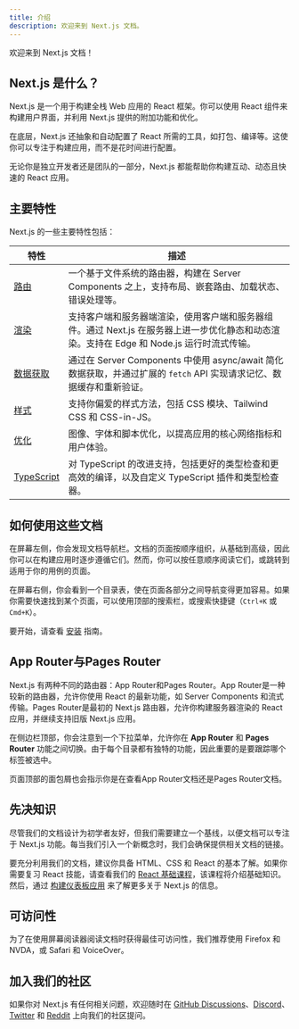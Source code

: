 ```yaml
---
title: 介绍
description: 欢迎来到 Next.js 文档。
---
```


欢迎来到 Next.js 文档！

## Next.js 是什么？

Next.js 是一个用于构建全栈 Web 应用的 React 框架。你可以使用 React 组件来构建用户界面，并利用 Next.js 提供的附加功能和优化。

在底层，Next.js 还抽象和自动配置了 React 所需的工具，如打包、编译等。这使你可以专注于构建应用，而不是花时间进行配置。

无论你是独立开发者还是团队的一部分，Next.js 都能帮助你构建互动、动态且快速的 React 应用。

## 主要特性

Next.js 的一些主要特性包括：

| 特性                                                                      | 描述                                                                                                                                                                                  |
| ------------------------------------------------------------------------ | ------------------------------------------------------------------------------------------------------------------------------------------------------------------------------------- |
| [路由](/docs/app/building-your-application/routing)                       | 一个基于文件系统的路由器，构建在 Server Components 之上，支持布局、嵌套路由、加载状态、错误处理等。                                                                                     |
| [渲染](/docs/app/building-your-application/rendering)                     | 支持客户端和服务器端渲染，使用客户端和服务器组件。通过 Next.js 在服务器上进一步优化静态和动态渲染。支持在 Edge 和 Node.js 运行时流式传输。                                              |
| [数据获取](/docs/app/building-your-application/data-fetching)             | 通过在 Server Components 中使用 async/await 简化数据获取，并通过扩展的 `fetch` API 实现请求记忆、数据缓存和重新验证。                                                               |
| [样式](/docs/app/building-your-application/styling)                       | 支持你偏爱的样式方法，包括 CSS 模块、Tailwind CSS 和 CSS-in-JS。                                                                                                                    |
| [优化](/docs/app/building-your-application/optimizing)                    | 图像、字体和脚本优化，以提高应用的核心网络指标和用户体验。                                                                                                                          |
| [TypeScript](/docs/app/building-your-application/configuring/typescript) | 对 TypeScript 的改进支持，包括更好的类型检查和更高效的编译，以及自定义 TypeScript 插件和类型检查器。                                                                                  |

## 如何使用这些文档

在屏幕左侧，你会发现文档导航栏。文档的页面按顺序组织，从基础到高级，因此你可以在构建应用时逐步遵循它们。然而，你可以按任意顺序阅读它们，或跳转到适用于你的用例的页面。

在屏幕右侧，你会看到一个目录表，使在页面各部分之间导航变得更加容易。如果你需要快速找到某个页面，可以使用顶部的搜索栏，或搜索快捷键（`Ctrl+K` 或 `Cmd+K`）。

要开始，请查看 [安装](/docs/getting-started/installation) 指南。

## App Router与Pages Router

Next.js 有两种不同的路由器：App Router和Pages Router。App Router是一种较新的路由器，允许你使用 React 的最新功能，如 Server Components 和流式传输。Pages Router是最初的 Next.js 路由器，允许你构建服务器渲染的 React 应用，并继续支持旧版 Next.js 应用。

在侧边栏顶部，你会注意到一个下拉菜单，允许你在 **App Router** 和 **Pages Router** 功能之间切换。由于每个目录都有独特的功能，因此重要的是要跟踪哪个标签被选中。

页面顶部的面包屑也会指示你是在查看App Router文档还是Pages Router文档。

## 先决知识

尽管我们的文档设计为初学者友好，但我们需要建立一个基线，以便文档可以专注于 Next.js 功能。每当我们引入一个新概念时，我们会确保提供相关文档的链接。

要充分利用我们的文档，建议你具备 HTML、CSS 和 React 的基本了解。如果你需要复习 React 技能，请查看我们的 [React 基础课程](/learn/react-foundations)，该课程将介绍基础知识。然后，通过 [构建仪表板应用](/learn/dashboard-app) 来了解更多关于 Next.js 的信息。

## 可访问性

为了在使用屏幕阅读器阅读文档时获得最佳可访问性，我们推荐使用 Firefox 和 NVDA，或 Safari 和 VoiceOver。

## 加入我们的社区

如果你对 Next.js 有任何相关问题，欢迎随时在 [GitHub Discussions](https://github.com/vercel/next.js/discussions)、[Discord](https://discord.com/invite/bUG2bvbtHy)、[Twitter](https://twitter.com/nextjs) 和 [Reddit](https://www.reddit.com/r/nextjs) 上向我们的社区提问。
